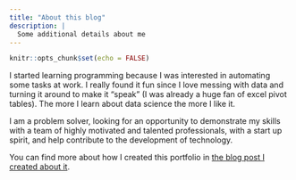 ```yaml
---
title: "About this blog"
description: |
  Some additional details about me
---
```


```r
knitr::opts_chunk$set(echo = FALSE)
```

I started learning programming because I was interested in automating some tasks at work. I really found it fun since I love messing with data and turning it around to make it “speak” (I was already a huge fan of excel pivot tables). The more I learn about data science the more I like it.

I am a problem solver, looking for an opportunity to demonstrate my skills with a team of highly motivated and talented professionals, with a start up spirit, and help contribute to the development of technology.

You can find more about how I created this portfolio in [the blog post I created about it](posts/welcome/index.html).